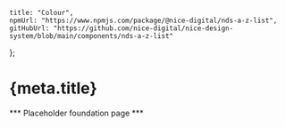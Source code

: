 
	title: "Colour",
	npmUrl: "https://www.npmjs.com/package/@nice-digital/nds-a-z-list",
	gitHubUrl: "https://github.com/nice-digital/nice-design-system/blob/main/components/nds-a-z-list"
};

# {meta.title}

*** Placeholder foundation page ***

